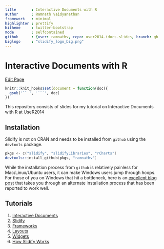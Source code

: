 ```yaml
---
title       : Interactive Documents with R
author      : Ramnath Vaidyanathan
framework   : minimal
highlighter : prettify
hitheme     : twitter-bootstrap
mode        : selfcontained
github      : {user: ramnathv, repo: user2014-idocs-slides, branch: gh-pages}
biglogo     : "slidify_logo_big.png"
---
```


# Interactive Documents with R

<a href="http://prose.io/#{{site.github.user}}/{{site.github.repo}}/edit/gh-pages/index.Rmd" class="button icon edit">Edit Page</a>

```r
knitr::knit_hooks$set(document = function(doc){
  gsub('`` ', '```', doc)
})
```

This repository consists of slides for my tutorial on Interactive Documents with R at UseR2014

## Installation

Slidify is not on CRAN and needs to be installed from `github` using the `devtools` package.

```S
pkgs <- c("slidify", "slidifyLibraries", "rCharts")
devtools::install_github(pkgs, "ramnathv")
```

While the installation process from `github` is relatively painless for Mac/Linux/Ubuntu users, it can make Windows users jump through hoops. For those of you on Windows that hit a bottleneck, here is an [excellent blog post](http://thiagosilva.wordpress.com/2013/02/17/installing-slidify-on-a-windows-machine/) that takes you through an alternate installation process that has been reported to work well.

## Tutorials

1. [Interactive Documents](tutorials/00)
1. [Slidify](tutorials/01)
2. [Frameworks](tutorials/02)
3. [Layouts](tutorials/03)
4. [Widgets](tutorials/04)
5. [How Slidify Works](tutorials/05)

<style>ol.linenums {margin-left: -5px;}</style>

<!-- rmarkdown v1 -->
